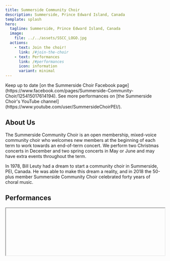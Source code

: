 ```yaml
---
title: Summerside Community Choir
description: Summerside, Prince Edward Island, Canada
template: splash
hero:
  tagline: Summerside, Prince Edward Island, Canada
  image:
    file: ../../assets/SSCC_LOGO.jpg
  actions:
    - text: Join the choir!
      link: /#join-the-choir
    - text: Performances
      link: /#performances
      icon: information
      variant: minimal
---
```



<CardGrid>
  <Card title="Find us on Facebook" icon="facebook">
    Keep up to date [on the Summerside Choir Facebook page](https://www.facebook.com/pages/Summerside-Community-Choir/125415017614194).
  </Card>
  <Card title="Visit our YouTube" icon="youtube">
  See more performances on [the Summerside Choir's YouTube channel](https://www.youtube.com/user/SummersideChoirPEI/).
</Card>
</CardGrid>

## About Us

The Summerside Community Choir is an open membership, mixed-voice community choir who welcomes new members at the beginning of each term to work towards an end-of-term concert. We perform two Christmas concerts in December and two spring concerts in May or June and may have extra events throughout the term.

In 1978, Bill Leuty had a dream to start a community choir in Summerside, PEI, Canada. He was able to make this dream a reality, and in 2018 the 50-plus member Summerside Community Choir celebrated forty years of choral music.

## Performances

<div>
    <iframe
      width = "100%"
      
      loading = "lazy"
      src="https://www.youtube.com/embed/niIwmOOsxNs"
      title="videoTitle"
      allow="accelerometer; autoplay; encrypted-media; gyroscope; picture-in-picture"
      frameBorder="0"
      webkitallowfullscreen="true"
      mozallowfullscreen="true"
      allowFullScreen
    />
    <p>See more videos of the choir on <a href="https://www.youtube.com/user/SummersideChoirPEI/">our YouTube page!</a></p>

  </div>

### Upcoming concerts

Christmas 2024 - TBA

### Past Performances

<div class="posters">
	<Image src={concertposterchristmas2019} alt="Christmas 2019 concert poster" width='200px'/>
	<Image src={concertposterspring2019} alt="Spring 2019 concert poster" width='200px'/>
	<Image src={concertposterchristmas2018} alt="Christmas 2019 concert poster" width='200px'/>
	<Image src={concertposterspring2018} alt="Spring 2018 concert poster" width='200px'/>
	<Image src={concertposterchristmas2017} alt="Christmas 2019 concert poster" width='200px'/>
	<Image src={concertposterspring2017} alt="Spring 2017 concert poster" width='200px'/>
	<Image src={concertposterchristmas2016} alt="Christmas 2019 concert poster" width='200px'/>
	<Image src={concertposterspring2016} alt="Spring 2016 concert poster" width='200px'/>
	<Image src={concertposterchristmas2015} alt="Christmas 2015 concert poster" width='200px'/>
	<Image src={concertposterspring2015} alt="Spring 2015 concert poster" width='200px'/>
	<Image src={concertposterchristmas2014} alt="Christmas 2014 concert poster" width='200px'/>
	<Image src={concertposterspring2013} alt="Spring 2013 concert poster" width='200px'/>
</div>

## Join the choir

We welcome new members for the first three weeks of rehearsals at the beginning of each term in September and January. There is no formal audition process for new members. Those who wish to join as a new singer can simply show up to the first rehearsal, at which point music will be distributed to all singers and you will choose your voice part (Soprano, 2nd Soprano, Alto, Tenor, Baritone, Bass). You are welcome to contact us ahead of time with questions, and we encourage a note just to let us know you might be coming so you'll get all the same pre-term prep info and notifications as our registered members, but it's not required.

All new members will be automatically accepted on a trial basis for a probationary period of approximately one month. This is to ensure that you and the choir are a good fit for each other. You will not be required to formally audition, but our Director may choose to meet with you privately to discuss your fit with the choir, or within your vocal section. This may include listening to your voice privately.

We welcome dedicated, enthusiastic singers of all experience levels to start at the beginning of a new term. Although we are an unauditioned choir, it should be noted that our choral arrangements are challenging and will require personal practice outside of rehearsals to learn notes, as well as the ability to carry a tune, sing in harmony and blend with the group. We also have a strict attendance policy, so commitment to weekly rehearsals and keeping up with any assigned “homework” is important. All choir members will receive a copy of our full policies and member responsibilities at the beginning of each term.

Previous choral experience is an asset, and is expected, but not absolutely required. It is assumed (but again, not required) that you know your voice type and which vocal section you wish to join.

If you have never sung choir pieces in four-part (SATB) harmony before, we do recommend that you show up early before practice or contact our Director ahead of time so that you can be placed in a vocal section. More information about choosing a vocal part can be found in articles such as [What Is My Voice Type](https://www.musicalbri.com/what-is-my-voice-type/)?

If you have any questions about joining the choir, please feel free to contact us.

### Reharsal Info

Rehearsals are held weekly, Tuesday nights from 7:00 p.m. to 9:00 p.m. at the [Summerside Presbyterian Church](https://maps.app.goo.gl/EBJVvn8Ef3TC6oZN7).

Please show up early enough that you are in your seat and ready to start warm-ups at 7:00 p.m. sharp!

Please bring a pencil and eraser for making (temporary) notes on your music but NO pens or highlighters! Please also bring a binder or sturdy folder to protect the music you'll receive. Feel free to bring a water bottle, to keep you hydrated.

### Community Service Bursary for PEI high school students

The Summerside Community Choir is a registered organization participating in the [Community Service Bursary Program](https://www.princeedwardisland.ca/en/information/education-and-lifelong-learning/community-service-bursary). Grade 11 and 12 students may count up to 100 hours singing with the choir (at a rate of $5/hour) towards a post-secondary bursary.

{/* don't show 
*/}


